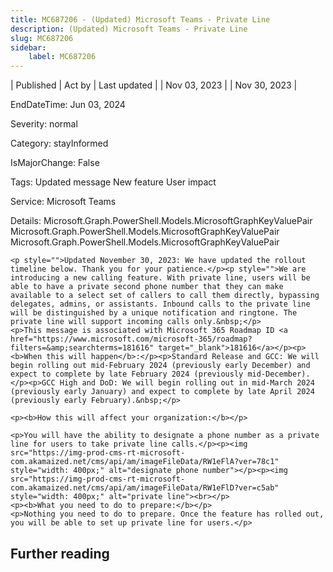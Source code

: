 ```yaml
---
title: MC687206 - (Updated) Microsoft Teams - Private Line
description: (Updated) Microsoft Teams - Private Line
slug: MC687206
sidebar:
    label: MC687206
---
```



| Published | Act by | Last updated |
| Nov 03, 2023 |  | Nov 30, 2023 |

EndDateTime: Jun 03, 2024

Severity: normal

Category: stayInformed

IsMajorChange: False

Tags: Updated message New feature User impact

Service: Microsoft Teams

Details: Microsoft.Graph.PowerShell.Models.MicrosoftGraphKeyValuePair Microsoft.Graph.PowerShell.Models.MicrosoftGraphKeyValuePair Microsoft.Graph.PowerShell.Models.MicrosoftGraphKeyValuePair

```
<p style="">Updated November 30, 2023: We have updated the rollout timeline below. Thank you for your patience.</p><p style="">We are introducing a new calling feature. With private line, users will be able to have a private second phone number that they can make available to a select set of callers to call them directly, bypassing delegates, admins, or assistants. Inbound calls to the private line will be distinguished by a unique notification and ringtone. The private line will support incoming calls only.&nbsp;</p>
<p>This message is associated with Microsoft 365 Roadmap ID <a href="https://www.microsoft.com/microsoft-365/roadmap?filters=&amp;searchterms=181616" target="_blank">181616</a></p><p><b>When this will happen</b>:</p><p>Standard Release and GCC: We will begin rolling out mid-February 2024 (previously early December) and expect to complete by late February 2024 (previously mid-December).</p><p>GCC High and DoD: We will begin rolling out in mid-March 2024 (previously early January) and expect to complete by late April 2024 (previously early February).&nbsp;</p>

<p><b>How this will affect your organization:</b></p>

<p>You will have the ability to designate a phone number as a private line for users to take private line calls.</p><p><img src="https://img-prod-cms-rt-microsoft-com.akamaized.net/cms/api/am/imageFileData/RW1eFlA?ver=78c1" style="width: 400px;" alt="designate phone number"></p><p><img src="https://img-prod-cms-rt-microsoft-com.akamaized.net/cms/api/am/imageFileData/RW1eFlD?ver=c5ab" style="width: 400px;" alt="private line"><br></p>
<p><b>What you need to do to prepare:</b></p>
<p>Nothing you need to do to prepare. Once the feature has rolled out, you will be able to set up private line for users.</p>
```

## Further reading
